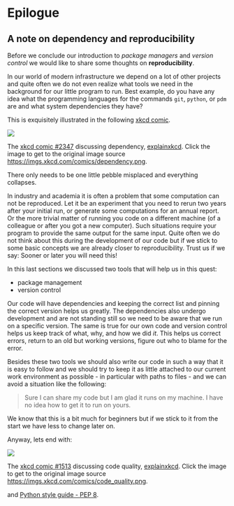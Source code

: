 # Epilogue {#sec-intro-epilog}

## A note on dependency and reproducibility {#sec-intro-pm-reproducibility}

Before we conclude our introduction to _package managers_ and _version control_ we would like to share some thoughts on **reproducibility**.

In our world of modern infrastructure we depend on a lot of other projects and quite often we do not even realize what tools we need in the background for our little program to run.
Best example, do you have any idea what the programming languages for the commands `git`, `python`, or `pdm` are and what system dependencies they have?

This is exquisitely illustrated in the following [xkcd comic](https://xkcd.com).

::: {#fig-xkcd-dependency}
[![](https://imgs.xkcd.com/comics/dependency.png)](https://xkcd.com/2347/)

The [xkcd comic #2347](https://xkcd.com/2347/) discussing dependency, [explainxkcd](https://www.explainxkcd.com/wiki/index.php/2347:_Dependency). Click the image to get to the original image source [https://imgs.xkcd.com/comics/dependency.png](https://imgs.xkcd.com/comics/dependency.png). 
:::

There only needs to be one little pebble misplaced and everything collapses.

In industry and academia it is often a problem that some computation can not be reproduced.
Let it be an experiment that you need to rerun two years after your initial run, or generate some computations for an annual report.
Or the more trivial matter of running you code on a different machine (of a 	 	colleague or after you got a new computer).
Such situations require your program to provide the same output for the same input.
Quite often we do not think about this during the development of our code but if we stick to some basic concepts we are already closer to reproducibility.
Trust us if we say: Sooner or later you will need this!

In this last sections we discussed two tools that will help us in this quest:

- package management
- version control

Our code will have dependencies and keeping the correct list and pinning the correct version helps us greatly.
The dependencies also undergo development and are not standing still so we need to be aware that we run on a specific version.
The same is true for our own code and version control helps us keep track of what, why, and how we did _it_.
This helps us correct errors, return to an old but working versions, figure out who to blame for the error.

Besides these two tools we should also write our code in such a way that it is easy to follow and we should try to keep it as little attached to our current work environment as possible - in particular with paths to files - and we can avoid a situation like the following:

> Sure I can share my code but I am glad it runs on my machine. I have no idea how to get it to run on yours.

We know that this is a bit much for beginners but if we stick to it from the start we have less to change later on.

Anyway, lets end with:

::: {#fig-xkcd-code-quality}
[![](https://imgs.xkcd.com/comics/code_quality.png)](https://www.xkcd.com/1513/)

The [xkcd comic #1513](https://www.xkcd.com/1513/) discussing code quality, [explainxkcd](https://www.explainxkcd.com/wiki/index.php/1513:_Code_Quality). Click the image to get to the original image source [https://imgs.xkcd.com/comics/code_quality.png](https://imgs.xkcd.com/comics/code_quality.png). 
:::

and [Python style guide - PEP 8](https://peps.python.org/pep-0008/).